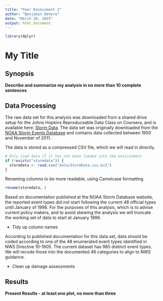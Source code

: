 ```yaml
---
title: "Peer Assessment 2"
author: "Benjamin DeVore"
date: "March 20, 2015"
output: html_document
---
```

```r
library(dplyr)
```
# My Title
## Synopsis
**Describe and summarize my analysis in no more than 10 complete sentences**

## Data Processing
The raw data set for this analysis was downloaded from a shared drive setup for the Johns Hopkins Reproduceable Data Class on Coursera, and is available here: [Storm Data](https://d396qusza40orc.cloudfront.net/repdata%2Fdata%2FStormData.csv.bz2). The data set was originally downloaded from the [NOAA Storm Events Database](https://www.ncdc.noaa.gov/stormevents/) and contains data collected between 1950 and November of 2011.

The data is stored as a compressed CSV file, which we will read in directly.
```r
# Only load data if it has not been loaded into the environment 
if (!exists("stormdata")) {
  stormdata <- read.csv("data/StormData.csv.bz2")
}
```
Renaming columns to be more readable, using Camelcase formatting
```r
rename(stormdata, )
```

Based on documentation published at the NOAA Storm Database website, the reported event types did not start following the current 48 official types until January of 1996. For the purposes of this analysis, which is to advise current policy makers, and to avoid skewing the analysis we will truncate the working set of data to start at January 1996.

* Tidy up column names  

According to published documentation for this data set, data should be coded according to one of the 48 enumerated event types identified in NWS Directive 10-1605. The current dataset has 985 distinct event types. We will recode those into the documented 48 categories to align to NWS guidance.

* Clean up damage assessments  

## Results
**Present Results - at least one plot, no more than three**

